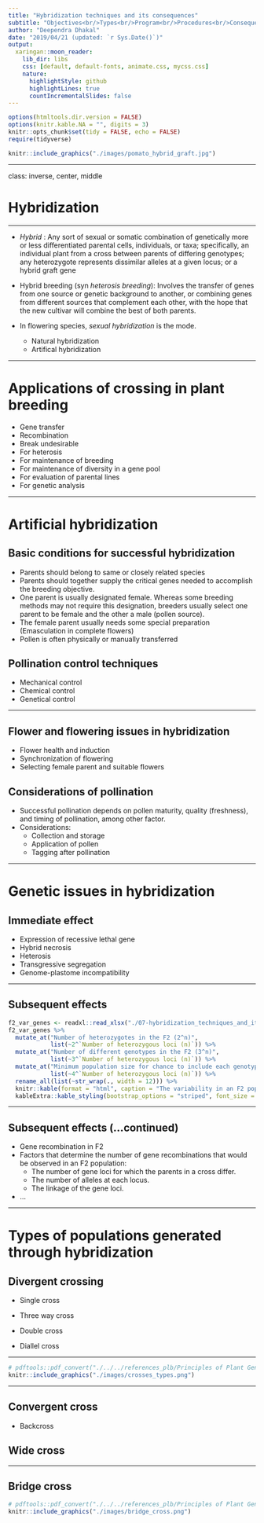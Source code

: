 ---
title: "Hybridization techniques and its consequences"
subtitle: "Objectives<br/>Types<br/>Program<br/>Procedures<br/>Consequences"
author: "Deependra Dhakal"
date: "2019/04/21 (updated: `r Sys.Date()`)"
output:
  xaringan::moon_reader:
    lib_dir: libs
    css: [default, default-fonts, animate.css, mycss.css]
    nature:
      highlightStyle: github
      highlightLines: true
      countIncrementalSlides: false
---

```{r setup, include=FALSE}
options(htmltools.dir.version = FALSE)
options(knitr.kable.NA = "", digits = 3)
knitr::opts_chunk$set(tidy = FALSE, echo = FALSE)
require(tidyverse)
```

```{r maize, fig.cap="Quantitative characters", fig.align='center', out.height="400px", out.width="auto"}
knitr::include_graphics("./images/pomato_hybrid_graft.jpg")
```

---

class: inverse, center, middle

# Hybridization

---

- *Hybrid* : Any sort of sexual or somatic combination of genetically more or less differentiated parental cells, individuals, or taxa; specifically, an individual plant from a cross between parents of differing genotypes; any heterozygote represents dissimilar alleles at a given locus; or a hybrid graft gene

- Hybrid breeding (syn *heterosis breeding*): Involves the transfer of genes from one source or genetic background to another, or combining genes from different sources that complement each other, with the hope that the new cultivar will combine the best of both parents.

- In flowering species, *sexual hybridization* is the mode.
  - Natural hybridization
  - Artifical hybridization

---

# Applications of crossing in plant breeding

- Gene transfer
- Recombination
- Break undesirable
- For heterosis
- For maintenance of breeding
- For maintenance of diversity in a gene pool
- For evaluation of parental lines
- For genetic analysis

---

# Artificial hybridization

## Basic conditions for successful hybridization

- Parents should belong to same or closely related species
- Parents should together supply the critical genes needed to accomplish the breeding objective.
- One parent is usually designated female. Whereas some breeding methods may not require this designation, breeders usually select one parent to be female and the other a male (pollen source). 
- The female parent usually needs some special preparation (Emasculation in complete flowers)
- Pollen is often physically or manually transferred

## Pollination control techniques

- Mechanical control
- Chemical control
- Genetical control

---

## Flower and flowering issues in hybridization

- Flower health and induction
- Synchronization of flowering
- Selecting female parent and suitable flowers

## Considerations of pollination

- Successful pollination depends on pollen maturity, quality (freshness), and timing of pollination, among other factor.
- Considerations:
  - Collection and storage
  - Application of pollen
  - Tagging after pollination
  
---

# Genetic issues in hybridization

## Immediate effect

- Expression of recessive lethal gene
- Hybrid necrosis
- Heterosis
- Transgressive segregation
- Genome-plastome incompatibility

---

## Subsequent effects

```{r wheat-experiment}
f2_var_genes <- readxl::read_xlsx("./07-hybridization_techniques_and_its_consequences.xlsx", sheet = "f2_var_and_genes") 
f2_var_genes %>% 
  mutate_at("Number of heterozygotes in the F2 (2^n)", 
            list(~2^`Number of heterozygous loci (n)`)) %>% 
  mutate_at("Number of different genotypes in the F2 (3^n)", 
            list(~3^`Number of heterozygous loci (n)`)) %>% 
  mutate_at("Minimum population size for chance to include each genotype (4^n)", 
            list(~4^`Number of heterozygous loci (n)`)) %>% 
  rename_all(list(~str_wrap(., width = 12))) %>% 
  knitr::kable(format = "html", caption = "The variability in an F2 population as affected by the number of genes that are different between the two parents") %>% 
  kableExtra::kable_styling(bootstrap_options = "striped", font_size = 12)
```

---

## Subsequent effects (...continued)

- Gene recombination in F2
- Factors that determine the number of gene recombinations that would be observed in an F2 population:
  - The number of gene loci for which the parents in a cross differ.
  - The number of alleles at each locus.
  - The linkage of the gene loci.
  
- ...

---

# Types of populations generated through hybridization

## Divergent crossing

- Single cross

- Three way cross

- Double cross

- Diallel cross

---

```{r crosses-types, fig.cap="The basic types of crosses used by plant breeders. Some are divergent (a) while others are convergent (b)", fig.align='center', out.height="500px", out.width="auto"}
# pdftools::pdf_convert("./../../references_plb/Principles of Plant Genetics and Breeding.pdf", pages = 150, format = "png", filenames = "./images/crosses_types.png", dpi = 300)
knitr::include_graphics("./images/crosses_types.png")
```

---

## Convergent cross

- Backcross

## Wide cross

---

## Bridge cross

```{r bridge-cross, fig.cap="An example of a bridge cross. To hybridize Italian ryegrass and tall fescue, the breeder may firstly make an intermediary cross with meadowgrass, followed chromosome doubling.", fig.align='center', out.height="450px", out.width="auto"}
# pdftools::pdf_convert("./../../references_plb/Principles of Plant Genetics and Breeding.pdf", pages = 155, format = "png", filenames = "./images/bridge_cross.png", dpi = 300)
knitr::include_graphics("./images/bridge_cross.png")
```
